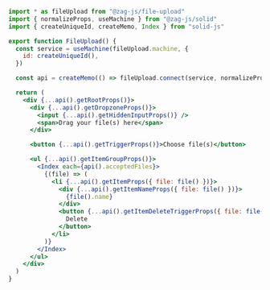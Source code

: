 ```jsx
import * as fileUpload from "@zag-js/file-upload"
import { normalizeProps, useMachine } from "@zag-js/solid"
import { createUniqueId, createMemo, Index } from "solid-js"

export function FileUpload() {
  const service = useMachine(fileUpload.machine, {
    id: createUniqueId(),
  })

  const api = createMemo(() => fileUpload.connect(service, normalizeProps))

  return (
    <div {...api().getRootProps()}>
      <div {...api().getDropzoneProps()}>
        <input {...api().getHiddenInputProps()} />
        <span>Drag your file(s) here</span>
      </div>

      <button {...api().getTriggerProps()}>Choose file(s)</button>

      <ul {...api().getItemGroupProps()}>
        <Index each={api().acceptedFiles}>
          {(file) => (
            <li {...api().getItemProps({ file: file() })}>
              <div {...api().getItemNameProps({ file: file() })}>
                {file().name}
              </div>
              <button {...api().getItemDeleteTriggerProps({ file: file() })}>
                Delete
              </button>
            </li>
          )}
        </Index>
      </ul>
    </div>
  )
}
```
